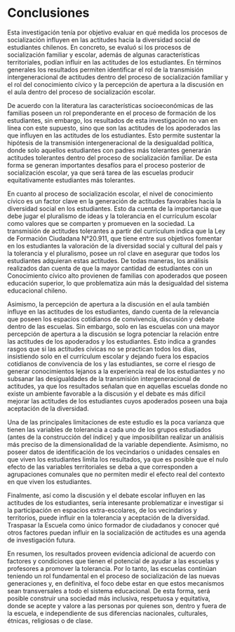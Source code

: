 # Conclusiones


Esta investigación tenía por objetivo evaluar en qué medida los procesos de socialización influyen en las actitudes hacia la diversidad social de estudiantes chilenos. En concreto, se evaluó si los procesos de socialización familiar y escolar, además de algunas características territoriales, podían influir en las actitudes de los estudiantes. En términos generales los resultados permiten identificar el rol de la transmisión intergeneracional de actitudes dentro del proceso de socialización familiar y el rol del conocimiento cívico y la percepción de apertura a la discusión en el aula dentro del proceso de socialización escolar.

De acuerdo con la literatura las características socioeconómicas de las familias poseen un rol preponderante en el proceso de formación de los estudiantes, sin embargo, los resultados de esta investigación no van en línea con este supuesto, sino que son las actitudes de los apoderados las que influyen en las actitudes de los estudiantes. Esto permite sustentar la hipótesis de la transmisión intergeneracional de la desigualdad política, donde solo aquellos estudiantes con padres más tolerantes generarán actitudes tolerantes dentro del proceso de socialización familiar. De esta forma se generan importantes desafíos para el proceso posterior de socialización escolar, ya que será tarea de las escuelas producir equitativamente estudiantes más tolerantes. 

En cuanto al proceso de socialización escolar, el nivel de conocimiento cívico es un factor clave en la generación de actitudes favorables hacia la diversidad social en los estudiantes. Esto da cuenta de la importancia que debe jugar el pluralismo de ideas y la tolerancia en el currículum escolar como valores que se comparten y promueven en la sociedad. La transmisión de actitudes tolerantes a partir del currículum indica que la Ley de Formación Ciudadana N°20.911, que tiene entre sus objetivos fomentar en los estudiantes la valoración de la diversidad social y cultural del país y la tolerancia y el pluralismo, posee un rol clave en asegurar que todos los estudiantes adquieran estas actitudes. De todas maneras, los análisis realizados dan cuenta de que la mayor cantidad de estudiantes con un Conocimiento cívico alto provienen de familias con apoderados que poseen educación superior, lo que problematiza aún más la desigualdad del sistema educacional chileno.

Asimismo, la percepción de apertura a la discusión en el aula también influye en las actitudes de los estudiantes, dando cuenta de la relevancia que poseen los espacios cotidianos de convivencia, discusión y debate dentro de las escuelas. Sin embargo, solo en las escuelas con una mayor percepción de apertura a la discusión se logra potenciar la relación entre las actitudes de los apoderados y los estudiantes. Esto indica a grandes rasgos que si las actitudes cívicas no se practican todos los días, insistiendo solo en el currículum escolar y dejando fuera los espacios cotidianos de convivencia de los y las estudiantes, se corre el riesgo de generar conocimientos lejanos a la experiencia real de los estudiantes y no subsanar las desigualdades de la transmisión intergeneracional de actitudes, ya que los resultados señalan que en aquellas escuelas donde no existe un ambiente favorable a la discusión y el debate es más difícil mejorar las actitudes de los estudiantes cuyos apoderados poseen una baja aceptación de la diversidad.

Una de las principales limitaciones de este estudio es la poca varianza que tienen las variables de tolerancia a cada uno de los grupos estudiados (antes de la construcción del índice) y que imposibilitan realizar un análisis más preciso de la dimensionalidad de la variable dependiente. Asimismo, no poseer datos de identificación de los vecindarios o unidades censales en que viven los estudiantes limita los resultados, ya que es posible que el nulo efecto de las variables territoriales se deba a que corresponden a agrupaciones comunales que no permiten medir el efecto real del contexto en que viven los estudiantes.

Finalmente, así como la discusión y el debate escolar influyen en las actitudes de los estudiantes, sería interesante problematizar e investigar si la participación en espacios extra-escolares, de los vecindarios y territorios, puede influir en la tolerancia y aceptación de la diversidad. Traspasar la Escuela como único formador de ciudadanos y conocer qué otros factores puedan influir en la socialización de actitudes es una agenda de investigación futura. 

En resumen, los resultados proveen evidencia adicional de acuerdo con factores y condiciones que tienen el potencial de ayudar a las escuelas y profesores a promover la tolerancia. Por lo tanto, las escuelas continúan teniendo un rol fundamental en el proceso de socialización de las nuevas generaciones y, en definitiva, el foco debe estar en que estos mecanismos sean transversales a todo el sistema educacional. De esta forma, será posible construir una sociedad más inclusiva, respetuosa y equitativa, donde se acepte y valore a las personas por quienes son, dentro y fuera de la escuela, e independiente de sus diferencias nacionales, culturales, étnicas, religiosas o de clase.